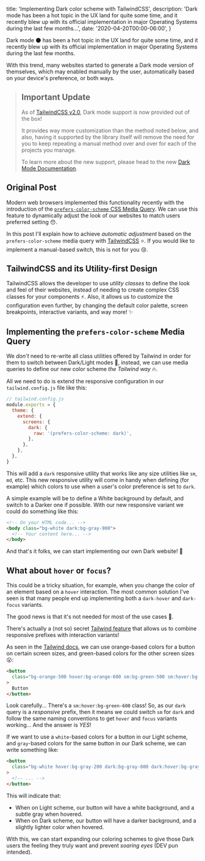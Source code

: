   title: 'Implementing Dark color scheme with TailwindCSS',
  description:
    'Dark mode has been a hot topic in the UX land for quite some time, and it recently blew up with its official implementation in major Operating Systems during the last few months...',
  date: '2020-04-20T00:00-06:00',
}

Dark mode :new_moon: has been a hot topic in the UX land for quite some time,
and it recently blew up with its official implementation in major Operating
Systems during the last few months.

<!--more-->

With this trend, many websites started to generate a Dark mode version of
themselves, which may enabled manually by the user, automatically based on your
device's preference, or both ways.

> ## Important Update
>
> As of [TailwindCSS v2.0](https://blog.tailwindcss.com/tailwindcss-v2), Dark
> mode support is now provided out of the box!
>
> It provides way more customization than the method noted below, and also,
> having it supported by the library itself will remove the need for you to keep
> repeating a manual method over and over for each of the projects you manage.
>
> To learn more about the new support, please head to the new
> [Dark Mode Documentation](https://tailwindcss.com/docs/dark-mode).

## Original Post

Modern web browsers implemented this functionality recently with the
introduction of the
[`prefers-color-scheme` CSS Media Query](https://caniuse.com/#feat=prefers-color-scheme).
We can use this feature to dynamically adjust the look of our websites to match
users preferred setting :hushed:.

In this post I'll explain how to achieve _automatic adjustment_ based on the
`prefers-color-scheme` media query with [TailwindCSS](https://tailwindcss.com/)
:star:. If you would like to implement a manual-based switch, this is not for
you :cry:.

## TailwindCSS and its Utility-first Design

TailwindCSS allows the developer to use _utility classes_ to define the look and
feel of their websites, instead of needing to create complex CSS classes for
your components :zap:. Also, it allows us to customize the configuration even
further, by changing the default color palette, screen breakpoints, interactive
variants, and way more! :sparkles:

## Implementing the `prefers-color-scheme` Media Query

We _don't_ need to re-write all class utilities offered by Tailwind in order for
them to switch between Dark/Light modes :grimacing:, instead, we can use media
queries to define our new color scheme _the Tailwind way_ :fire:.

All we need to do is extend the responsive configuration in our
`tailwind.config.js` file like this:

```js
// tailwind.config.js
module.exports = {
  theme: {
    extend: {
      screens: {
        dark: {
          raw: '(prefers-color-scheme: dark)',
        },
      },
    },
  },
}
```

This will add a `dark` responsive utility that works like any size utilities
like `sm`, `md`, etc. This new responsive utility will come in handy when
defining (for example) which colors to use when a user's color preference is set
to `dark`.

A simple example will be to define a White background by default, and switch to
a Darker one if possible. With our new responsive variant we could do something
like this:

```html
<!-- On your HTML code... -->
<body class="bg-white dark:bg-gray-900">
  <!-- Your content here... -->
</body>
```

And that's it folks, we can start implementing our own Dark website! :tada:

## What about `hover` or `focus`?

This could be a tricky situation, for example, when you change the color of an
element based on a `hover` interaction. The most common solution I've seen is
that many people end up implementing both a `dark-hover` and `dark-focus`
variants.

The good news is that it's not needed for most of the use cases :monocle_face:.

There's actually a (not so) secret
[Tailwind feature](https://tailwindcss.com/docs/pseudo-class-variants#combining-with-responsive-prefixes)
that allows us to combine responsive prefixes with interaction variants!

As seen in the
[Tailwind docs](https://tailwindcss.com/docs/pseudo-class-variants#combining-with-responsive-prefixes),
we can use orange-based colors for a button on certain screen sizes, and
green-based colors for the other screen sizes :open_mouth::

```html
<button
  class="bg-orange-500 hover:bg-orange-600 sm:bg-green-500 sm:hover:bg-green-600 md:bg-red-500 md:hover:bg-red-600 lg:bg-indigo-500 lg:hover:bg-indigo-600 xl:bg-pink-500 xl:hover:bg-pink-600"
>
  Button
</button>
```

Look carefully... There's a `sm:hover:bg-green-600` class! So, as our `dark`
query is a _responsive_ prefix, then it means we could switch `sm` for `dark`
and follow the same naming conventions to get `hover` and `focus` variants
working... And the answer is _YES_!

If we want to use a `white`-based colors for a button in our Light scheme, and
`gray`-based colors for the same button in our Dark scheme, we can write
something like:

```html
<button
  class="bg-white hover:bg-gray-200 dark:bg-gray-800 dark:hover:bg-gray-700"
>
  <!-- ... -->
</button>
```

This will indicate that:

- When on Light scheme, our button will have a white background, and a subtle
  gray when hovered.
- When on Dark scheme, our button will have a darker background, and a slightly
  lighter color when hovered.

With this, we can start expanding our coloring schemes to give those Dark users
the feeling they truly want and prevent _soaring eyes_ (DEV pun intended).
